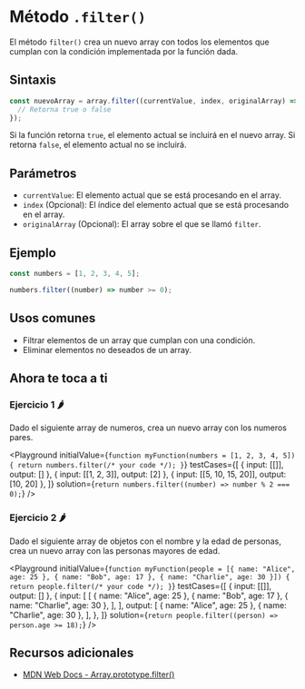 
# Método `.filter()`

El método `filter()` crea un nuevo array con todos los elementos que cumplan con la condición implementada por la función dada.

## Sintaxis

```jsx
const nuevoArray = array.filter((currentValue, index, originalArray) => {
  // Retorna true o false
});
```

Si la función retorna `true`, el elemento actual se incluirá en el nuevo array. Si retorna `false`, el elemento actual no se incluirá.

## Parámetros

- `currentValue`: El elemento actual que se está procesando en el array.
- `index` (Opcional): El índice del elemento actual que se está procesando en el array.
- `originalArray` (Opcional): El array sobre el que se llamó `filter`.

## Ejemplo

```jsx
const numbers = [1, 2, 3, 4, 5];

numbers.filter((number) => number >= 0);
```

## Usos comunes

- Filtrar elementos de un array que cumplan con una condición.
- Eliminar elementos no deseados de un array.

## Ahora te toca a ti

### Ejercicio 1 🌶️

Dado el siguiente array de numeros, crea un nuevo array con los numeros pares.

<Playground
  initialValue={`
function myFunction(numbers = [1, 2, 3, 4, 5]) {
  return numbers.filter(/* your code */);
}
  `}
  testCases={[
    { input: [[]], output: [] },
    { input: [[1, 2, 3]], output: [2] },
    { input: [[5, 10, 15, 20]], output: [10, 20] },
  ]}
  solution={`return numbers.filter((number) => number % 2 === 0);`}
/>

### Ejercicio 2 🌶️

Dado el siguiente array de objetos con el nombre y la edad de personas, crea un nuevo array con las personas mayores de edad.

<Playground
  initialValue={`
function myFunction(people = [{ name: "Alice", age: 25 }, { name: "Bob", age: 17 }, { name: "Charlie", age: 30 }]) {
  return people.filter(/* your code */);
}
  `}
  testCases={[
    { input: [[]], output: [] },
    {
      input: [
        [
          { name: "Alice", age: 25 },
          { name: "Bob", age: 17 },
          { name: "Charlie", age: 30 },
        ],
      ],
      output: [
        { name: "Alice", age: 25 },
        { name: "Charlie", age: 30 },
      ],
    },
  ]}
  solution={`return people.filter((person) => person.age >= 18);`}
/>

## Recursos adicionales

- [MDN Web Docs - Array.prototype.filter()](https://developer.mozilla.org/en-US/docs/Web/JavaScript/Reference/Global_Objects/Array/filter)
